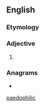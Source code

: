 {{also|paedophilic}}
==English==

===Etymology===
{{suffix|en|pædophilia|ic}}

===Adjective===
{{en-adj}}

# {{lb|en|British spelling}} {{alternative spelling of|pedophilic|lang=en}}

===Anagrams===
* {{anagrams|en|a=acdehiilopp|pedophiliac}}

[[Category:English terms spelled with Æ|paedophilic]]